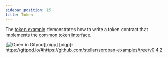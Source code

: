 ```yaml
---
sidebar_position: 15
title: Token
---
```


The [token example] demonstrates how to write a token contract that implements the [common token interface].

[![Open in Gitpod](https://gitpod.io/button/open-in-gitpod.svg)][oigp]
[oigp]: https://gitpod.io/#https://github.com/stellar/soroban-examples/tree/v0.4.2

[common token interface]: ../common-interfaces/token.mdx
[token example]: https://github.com/stellar/soroban-examples/tree/v0.4.2/token

